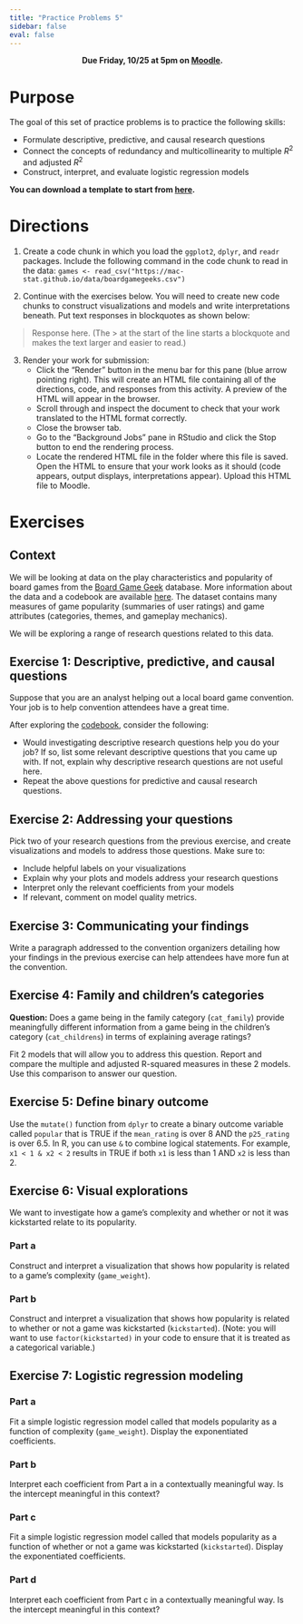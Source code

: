 ```yaml
---
title: "Practice Problems 5"
sidebar: false
eval: false
---
```


<center>
**Due Friday, 10/25 at 5pm on [Moodle](https://moodle.macalester.edu/mod/assign/view.php?id=141073).**
</center>

# Purpose

The goal of this set of practice problems is to practice the following skills:

- Formulate descriptive, predictive, and causal research questions
- Connect the concepts of redundancy and multicollinearity to multiple $R^2$ and adjusted $R^2$
- Construct, interpret, and evaluate logistic regression models

**You can download a template to start from [here](../activity_templates/pp5.qmd).**



# Directions

1. Create a code chunk in which you load the `ggplot2`, `dplyr`, and `readr` packages. Include the following command in the code chunk to read in the data: `games <- read_csv("https://mac-stat.github.io/data/boardgamegeeks.csv")`

2. Continue with the exercises below. You will need to create new code chunks to construct visualizations and models and write interpretations beneath. Put text responses in blockquotes as shown below:

> Response here. (The > at the start of the line starts a blockquote and makes the text larger and easier to read.)

3. Render your work for submission:
    - Click the "Render" button in the menu bar for this pane (blue arrow pointing right). This will create an HTML file containing all of the directions, code, and responses from this activity. A preview of the HTML will appear in the browser.
    - Scroll through and inspect the document to check that your work translated to the HTML format correctly.
    - Close the browser tab.
    - Go to the "Background Jobs" pane in RStudio and click the Stop button to end the rendering process.
    - Locate the rendered HTML file in the folder where this file is saved. Open the HTML to ensure that your work looks as it should (code appears, output displays, interpretations appear). Upload this HTML file to Moodle.



# Exercises

## Context

We will be looking at data on the play characteristics and popularity of board games from the [Board Game Geek](https://boardgamegeek.com/) database. More information about the data and a codebook are available [here](https://github.com/Mac-STAT/data/blob/main/boardgamegeeks_codebook.md). The dataset contains many measures of game popularity (summaries of user ratings) and game attributes (categories, themes, and gameplay mechanics).

We will be exploring a range of research questions related to this data.



## Exercise 1: Descriptive, predictive, and causal questions

Suppose that you are an analyst helping out a local board game convention. Your job is to help convention attendees have a great time.

After exploring the [codebook](https://github.com/Mac-STAT/data/blob/main/boardgamegeeks_codebook.md), consider the following:

- Would investigating descriptive research questions help you do your job? If so, list some relevant descriptive questions that you came up with. If not, explain why descriptive research questions are not useful here.
- Repeat the above questions for predictive and causal research questions.



## Exercise 2: Addressing your questions

Pick two of your research questions from the previous exercise, and create visualizations and models to address those questions. Make sure to:

- Include helpful labels on your visualizations
- Explain why your plots and models address your research questions
- Interpret only the relevant coefficients from your models
- If relevant, comment on model quality metrics.



## Exercise 3: Communicating your findings

Write a paragraph addressed to the convention organizers detailing how your findings in the previous exercise can help attendees have more fun at the convention.



## Exercise 4: Family and children's categories

**Question:** Does a game being in the family category (`cat_family`) provide meaningfully different information from a game being in the children's category (`cat_childrens`) in terms of explaining average ratings?

Fit 2 models that will allow you to address this question. Report and compare the multiple and adjusted R-squared measures in these 2 models. Use this comparison to answer our question.



## Exercise 5: Define binary outcome

Use the `mutate()` function from `dplyr` to create a binary outcome variable called `popular` that is TRUE if the `mean_rating` is over 8 AND the `p25_rating` is over 6.5. In R, you can use `&` to combine logical statements. For example, `x1 < 1 & x2 < 2` results in TRUE if both `x1` is less than 1 AND `x2` is less than 2.



## Exercise 6: Visual explorations

We want to investigate how a game's complexity and whether or not it was kickstarted relate to its popularity.

### Part a

Construct and interpret a visualization that shows how popularity is related to a game's complexity (`game_weight`).

### Part b

Construct and interpret a visualization that shows how popularity is related to whether or not a game was kickstarted (`kickstarted`). (Note: you will want to use `factor(kickstarted)` in your code to ensure that it is treated as a categorical variable.)



## Exercise 7: Logistic regression modeling

### Part a

Fit a simple logistic regression model called that models popularity as a function of complexity (`game_weight`). Display the exponentiated coefficients.

### Part b

Interpret each coefficient from Part a in a contextually meaningful way. Is the intercept meaningful in this context?

### Part c

Fit a simple logistic regression model called that models popularity as a function of whether or not a game was kickstarted (`kickstarted`). Display the exponentiated coefficients.

### Part d

Interpret each coefficient from Part c in a contextually meaningful way. Is the intercept meaningful in this context?
